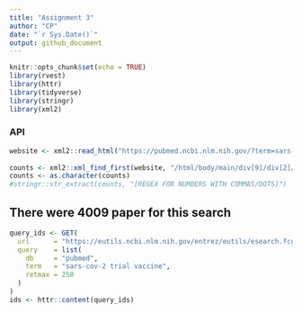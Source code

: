 ```yaml
---
title: "Assignment 3"
author: "CP"
date: "`r Sys.Date()`"
output: github_document
---
```


```r
knitr::opts_chunk$set(echo = TRUE)
library(rvest)
library(httr)
library(tidyverse)
library(stringr)
library(xml2)
```

### API
```r
website <- xml2::read_html("https://pubmed.ncbi.nlm.nih.gov/?term=sars-cov-2%20trial%20vaccine")
  
counts <- xml2::xml_find_first(website, "/html/body/main/div[9]/div[2]/div[2]/div[1]/div[1]")
counts <- as.character(counts)
#stringr::str_extract(counts, "[REGEX FOR NUMBERS WITH COMMAS/DOTS]")
```

## There were 4009 paper for this search  
```r
query_ids <- GET(
  url      = "https://eutils.ncbi.nlm.nih.gov/entrez/eutils/esearch.fcgi",
  query    = list(
    db     = "pubmed",
    term   = "sars-cov-2 trial vaccine",
    retmax = 250
  )
)
ids <- httr::content(query_ids)
```
```r

```

